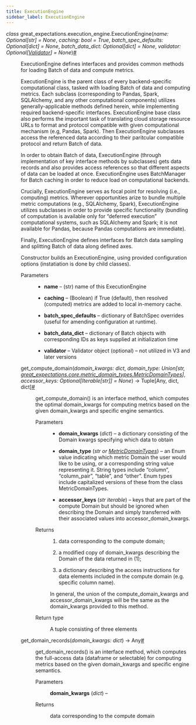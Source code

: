 ```yaml
---
title: ExecutionEngine
sidebar_label: ExecutionEngine
---
```



<section class="sphinx-api-doc" id="executionengine">

<dl class="py class">
<dt class="sig sig-object py" id="great_expectations.execution_engine.ExecutionEngine">
<em class="property"><span class="pre">class</span><span class="w"> </span></em><span class="sig-prename descclassname"><span class="pre">great_expectations.execution_engine.</span></span><span class="sig-name descname"><span class="pre">ExecutionEngine</span></span><span class="sig-paren">(</span><em class="sig-param"><span class="n"><span class="pre">name</span></span><span class="p"><span class="pre">:</span></span><span class="w"> </span><span class="n"><span class="pre">Optional</span><span class="p"><span class="pre">[</span></span><span class="pre">str</span><span class="p"><span class="pre">]</span></span></span><span class="w"> </span><span class="o"><span class="pre">=</span></span><span class="w"> </span><span class="default_value"><span class="pre">None</span></span></em>, <em class="sig-param"><span class="n"><span class="pre">caching</span></span><span class="p"><span class="pre">:</span></span><span class="w"> </span><span class="n"><span class="pre">bool</span></span><span class="w"> </span><span class="o"><span class="pre">=</span></span><span class="w"> </span><span class="default_value"><span class="pre">True</span></span></em>, <em class="sig-param"><span class="n"><span class="pre">batch_spec_defaults</span></span><span class="p"><span class="pre">:</span></span><span class="w"> </span><span class="n"><span class="pre">Optional</span><span class="p"><span class="pre">[</span></span><span class="pre">dict</span><span class="p"><span class="pre">]</span></span></span><span class="w"> </span><span class="o"><span class="pre">=</span></span><span class="w"> </span><span class="default_value"><span class="pre">None</span></span></em>, <em class="sig-param"><span class="n"><span class="pre">batch_data_dict</span></span><span class="p"><span class="pre">:</span></span><span class="w"> </span><span class="n"><span class="pre">Optional</span><span class="p"><span class="pre">[</span></span><span class="pre">dict</span><span class="p"><span class="pre">]</span></span></span><span class="w"> </span><span class="o"><span class="pre">=</span></span><span class="w"> </span><span class="default_value"><span class="pre">None</span></span></em>, <em class="sig-param"><span class="n"><span class="pre">validator</span></span><span class="p"><span class="pre">:</span></span><span class="w"> </span><span class="n"><span class="pre">Optional</span><span class="p"><span class="pre">[</span></span><a class="reference internal" href="../validator/validator/Validator_class" title="great_expectations.validator.validator.Validator"><span class="pre">Validator</span></a><span class="p"><span class="pre">]</span></span></span><span class="w"> </span><span class="o"><span class="pre">=</span></span><span class="w"> </span><span class="default_value"><span class="pre">None</span></span></em><span class="sig-paren">)</span><a class="headerlink" href="#great_expectations.execution_engine.ExecutionEngine" title="Permalink to this definition">#</a>
</dt>

<dd>
<p>ExecutionEngine defines interfaces and provides common methods for loading Batch of data and compute metrics.</p>
<p>ExecutionEngine is the parent class of every backend-specific computational class, tasked with loading Batch of
data and computing metrics.  Each subclass (corresponding to Pandas, Spark, SQLAlchemy, and any other computational
components) utilizes generally-applicable methods defined herein, while implementing required backend-specific
interfaces.  ExecutionEngine base class also performs the important task of translating cloud storage resource URLs
to format and protocol compatible with given computational mechanism (e.g, Pandas, Spark).  Then ExecutionEngine
subclasses access the referenced data according to their paritcular compatible protocol and return Batch of data.</p>
<p>In order to obtain Batch of data, ExecutionEngine (through implementation of key interface methods by subclasses)
gets data records and also provides access references so that different aspects of data can be loaded at once.
ExecutionEngine uses BatchManager for Batch caching in order to reduce load on computational backends.</p>
<p>Crucially, ExecutionEngine serves as focal point for resolving (i.e., computing) metrics.  Wherever opportunities
arize to bundle multiple metric computations (e.g., SQLAlchemy, Spark), ExecutionEngine utilizes subclasses in order
to provide specific functionality (bundling of computation is available only for “deferred execution” computational
systems, such as SQLAlchemy and Spark; it is not available for Pandas, because Pandas computations are immediate).</p>
<p>Finally, ExecutionEngine defines interfaces for Batch data sampling and splitting Batch of data along defined axes.</p>
<p>Constructor builds an ExecutionEngine, using provided configuration options (instatiation is done by child classes).</p>
<dl class="field-list simple">
<dt class="field-odd">Parameters
</dt>

<dd class="field-odd"><ul class="simple">
<li><p><strong>name</strong> – (str) name of this ExecutionEngine</p></li>
<li><p><strong>caching</strong> – (Boolean) if True (default), then resolved (computed) metrics are added to local in-memory cache.</p></li>
<li><p><strong>batch_spec_defaults</strong> – dictionary of BatchSpec overrides (useful for amending configuration at runtime).</p></li>
<li><p><strong>batch_data_dict</strong> – dictionary of Batch objects with corresponding IDs as keys supplied at initialization time</p></li>
<li><p><strong>validator</strong> – Validator object (optional) – not utilized in V3 and later versions</p></li>
</ul>
</dd>
</dl>
<dl class="py method">
<dt class="sig sig-object py" id="great_expectations.execution_engine.ExecutionEngine.get_compute_domain">
<span class="sig-name descname"><span class="pre">get_compute_domain</span></span><span class="sig-paren">(</span><em class="sig-param"><span class="n"><span class="pre">domain_kwargs</span></span><span class="p"><span class="pre">:</span></span><span class="w"> </span><span class="n"><span class="pre">dict</span></span></em>, <em class="sig-param"><span class="n"><span class="pre">domain_type</span></span><span class="p"><span class="pre">:</span></span><span class="w"> </span><span class="n"><span class="pre">Union</span><span class="p"><span class="pre">[</span></span><span class="pre">str</span><span class="p"><span class="pre">,</span></span><span class="w"> </span><a class="reference internal" href="../core/metric_domain_types/MetricDomainTypes_class" title="great_expectations.core.metric_domain_types.MetricDomainTypes"><span class="pre">great_expectations.core.metric_domain_types.MetricDomainTypes</span></a><span class="p"><span class="pre">]</span></span></span></em>, <em class="sig-param"><span class="n"><span class="pre">accessor_keys</span></span><span class="p"><span class="pre">:</span></span><span class="w"> </span><span class="n"><span class="pre">Optional</span><span class="p"><span class="pre">[</span></span><span class="pre">Iterable</span><span class="p"><span class="pre">[</span></span><span class="pre">str</span><span class="p"><span class="pre">]</span></span><span class="p"><span class="pre">]</span></span></span><span class="w"> </span><span class="o"><span class="pre">=</span></span><span class="w"> </span><span class="default_value"><span class="pre">None</span></span></em><span class="sig-paren">)</span> <span class="sig-return"><span class="sig-return-icon">→</span> <span class="sig-return-typehint"><span class="pre">Tuple</span><span class="p"><span class="pre">[</span></span><span class="pre">Any</span><span class="p"><span class="pre">,</span></span><span class="w"> </span><span class="pre">dict</span><span class="p"><span class="pre">,</span></span><span class="w"> </span><span class="pre">dict</span><span class="p"><span class="pre">]</span></span></span></span><a class="headerlink" href="#great_expectations.execution_engine.ExecutionEngine.get_compute_domain" title="Permalink to this definition">#</a>
</dt>

<dd>
<p>get_compute_domain() is an interface method, which computes the optimal domain_kwargs for computing metrics based on the given domain_kwargs and specific engine semantics.</p>
<dl class="field-list simple">
<dt class="field-odd">Parameters
</dt>

<dd class="field-odd"><ul class="simple">
<li><p><strong>domain_kwargs</strong> (<em>dict</em>) – a dictionary consisting of the Domain kwargs specifying which data to obtain</p></li>
<li><p><strong>domain_type</strong> (<em>str</em><em> or </em><a class="reference internal" href="../core/metric_domain_types/MetricDomainTypes_class" title="great_expectations.core.metric_domain_types.MetricDomainTypes"><em>MetricDomainTypes</em></a>) – an Enum value indicating which metric Domain the user would like             to be using, or a corresponding string value representing it.  String types include “column”,             “column_pair”, “table”, and “other”.  Enum types include capitalized versions of these from the class             MetricDomainTypes.</p></li>
<li><p><strong>accessor_keys</strong> (<em>str iterable</em>) – keys that are part of the compute Domain but should be ignored when             describing the Domain and simply transferred with their associated values into accessor_domain_kwargs.</p></li>
</ul>
</dd>
<dt class="field-even">Returns
</dt>

<dd class="field-even"><p><ol class="arabic simple">
<li><p>data corresponding to the compute domain;</p></li>
<li><p>a modified copy of domain_kwargs describing the Domain of the data returned in (1);</p></li>
<li><p>a dictionary describing the access instructions for data elements included in the compute domain                 (e.g. specific column name).</p></li>
</ol>
<p>In general, the union of the compute_domain_kwargs and accessor_domain_kwargs will be the same as the
domain_kwargs provided to this method.</p>
</p>
</dd>
<dt class="field-odd">Return type
</dt>

<dd class="field-odd"><p>A tuple consisting of three elements</p>
</dd>
</dl>
</dd></dl>
<dl class="py method">
<dt class="sig sig-object py" id="great_expectations.execution_engine.ExecutionEngine.get_domain_records">
<span class="sig-name descname"><span class="pre">get_domain_records</span></span><span class="sig-paren">(</span><em class="sig-param"><span class="n"><span class="pre">domain_kwargs</span></span><span class="p"><span class="pre">:</span></span><span class="w"> </span><span class="n"><span class="pre">dict</span></span></em><span class="sig-paren">)</span> <span class="sig-return"><span class="sig-return-icon">→</span> <span class="sig-return-typehint"><span class="pre">Any</span></span></span><a class="headerlink" href="#great_expectations.execution_engine.ExecutionEngine.get_domain_records" title="Permalink to this definition">#</a>
</dt>

<dd>
<p>get_domain_records() is an interface method, which computes the full-access data (dataframe or selectable) for computing metrics based on the given domain_kwargs and specific engine semantics.</p>
<dl class="field-list simple">
<dt class="field-odd">Parameters
</dt>

<dd class="field-odd"><p><strong>domain_kwargs</strong> (<em>dict</em>) – </p>
</dd>
<dt class="field-even">Returns
</dt>

<dd class="field-even"><p>data corresponding to the compute domain</p>
</dd>
</dl>
</dd></dl>
</dd></dl>
</section>